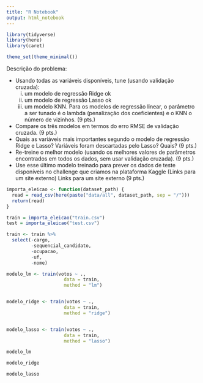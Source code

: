 ```yaml
---
title: "R Notebook"
output: html_notebook
---
```


```r
library(tidyverse)
library(here)
library(caret)

theme_set(theme_minimal())
```

Descrição do problema:

- Usando todas as variáveis disponíveis, tune (usando validação cruzada): 
  (i) um modelo de regressão Ridge ok
  (ii) um modelo de regressão Lasso ok
  (iii) um modelo KNN. Para os modelos de regressão linear, o parâmetro a ser tunado é o lambda (penalização dos coeficientes) e o KNN o número de vizinhos. (9 pts.)

- Compare os três modelos em termos do erro RMSE de validação cruzada. (9 pts.)
- Quais as variáveis mais importantes segundo o modelo de regressão Ridge e Lasso?  Variáveis foram descartadas pelo Lasso? Quais? (9 pts.)
- Re-treine o melhor modelo (usando os melhores valores de parâmetros encontrados em todos os dados, sem usar validação cruzada). (9 pts.)
- Use esse último modelo treinado para prever os dados de teste disponíveis no challenge que criamos na plataforma Kaggle (Links para um site externo)
Links para um site externo (9 pts.)

```r
importa_eleicao <- function(dataset_path) {
  read = read_csv(here(paste("data/all", dataset_path, sep = "/")))
  return(read)
}

train = importa_eleicao("train.csv")
test = importa_eleicao("test.csv")
```

```r
train <- train %>% 
  select(-cargo,
         -sequencial_candidato,
         -ocupacao,
         -uf,
         -nome)
```


```r

modelo_lm <- train(votos ~ .,
                     data = train,
                     method = "lm")


modelo_ridge <- train(votos ~ .,
                     data = train,
                     method = "ridge")


modelo_lasso <- train(votos ~ .,
                     data = train,
                     method = "lasso")

```


```r
modelo_lm
```


```r
modelo_ridge
```


```r
modelo_lasso
```



